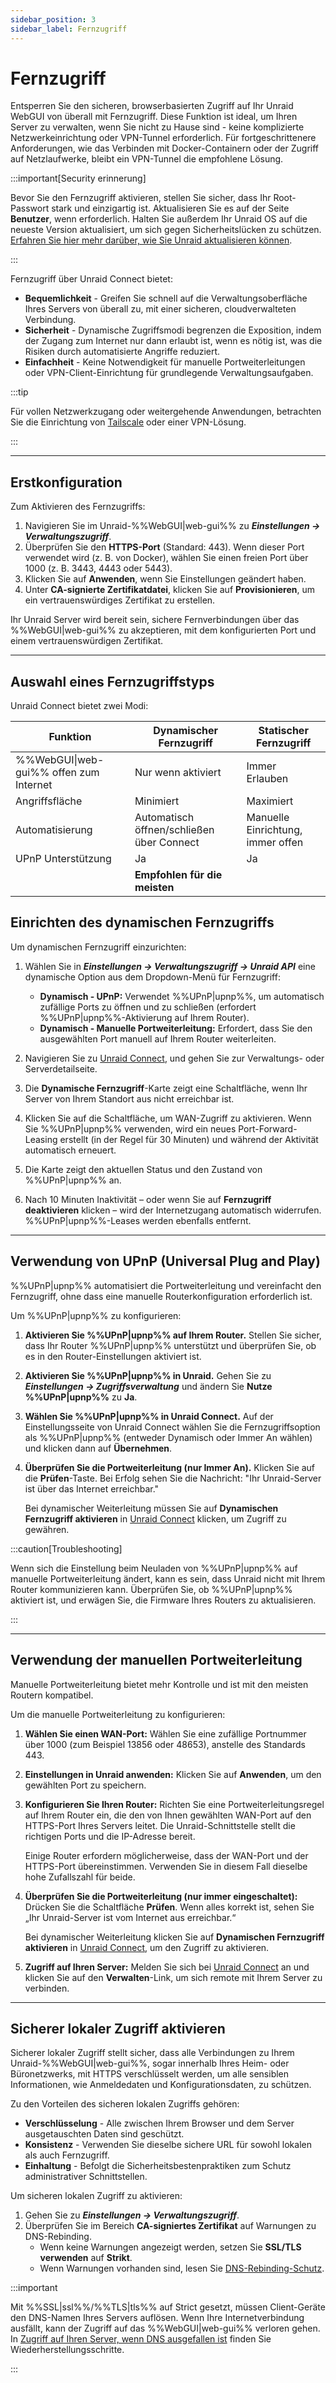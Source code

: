 ```yaml
---
sidebar_position: 3
sidebar_label: Fernzugriff
---
```



# Fernzugriff

Entsperren Sie den sicheren, browserbasierten Zugriff auf Ihr Unraid WebGUI von überall mit Fernzugriff. Diese Funktion ist ideal, um Ihren Server zu verwalten, wenn Sie nicht zu Hause sind - keine komplizierte Netzwerkeinrichtung oder VPN-Tunnel erforderlich. Für fortgeschrittenere Anforderungen, wie das Verbinden mit Docker-Containern oder der Zugriff auf Netzlaufwerke, bleibt ein VPN-Tunnel die empfohlene Lösung.

:::important[Security erinnerung]

Bevor Sie den Fernzugriff aktivieren, stellen Sie sicher, dass Ihr Root-Passwort stark und einzigartig ist. Aktualisieren Sie es auf der Seite **Benutzer**, wenn erforderlich. Halten Sie außerdem Ihr Unraid OS auf die neueste Version aktualisiert, um sich gegen Sicherheitslücken zu schützen. [Erfahren Sie hier mehr darüber, wie Sie Unraid aktualisieren können](../unraid-os/system-administration/maintain-and-update/upgrading-unraid.mdx).

:::

Fernzugriff über Unraid Connect bietet:

- **Bequemlichkeit** - Greifen Sie schnell auf die Verwaltungsoberfläche Ihres Servers von überall zu, mit einer sicheren, cloudverwalteten Verbindung.
- **Sicherheit** - Dynamische Zugriffsmodi begrenzen die Exposition, indem der Zugang zum Internet nur dann erlaubt ist, wenn es nötig ist, was die Risiken durch automatisierte Angriffe reduziert.
- **Einfachheit** - Keine Notwendigkeit für manuelle Portweiterleitungen oder VPN-Client-Einrichtung für grundlegende Verwaltungsaufgaben.

:::tip

Für vollen Netzwerkzugang oder weitergehende Anwendungen, betrachten Sie die Einrichtung von [Tailscale](../unraid-os/system-administration/secure-your-server/tailscale.mdx) oder einer VPN-Lösung.

:::

---

## Erstkonfiguration

Zum Aktivieren des Fernzugriffs:

1. Navigieren Sie im Unraid-%%WebGUI|web-gui%% zu ***Einstellungen → Verwaltungszugriff***.
2. Überprüfen Sie den **HTTPS-Port** (Standard: 443). Wenn dieser Port verwendet wird (z. B. von Docker), wählen Sie einen freien Port über 1000 (z. B. 3443, 4443 oder 5443).
3. Klicken Sie auf **Anwenden**, wenn Sie Einstellungen geändert haben.
4. Unter **CA-signierte Zertifikatdatei**, klicken Sie auf **Provisionieren**, um ein vertrauenswürdiges Zertifikat zu erstellen.

Ihr Unraid Server wird bereit sein, sichere Fernverbindungen über das %%WebGUI|web-gui%% zu akzeptieren, mit dem konfigurierten Port und einem vertrauenswürdigen Zertifikat.

---

## Auswahl eines Fernzugriffstyps

Unraid Connect bietet zwei Modi:

<Tabs>
  <TabItem value="dynamisch" label="Dynamischer Fernzugriff" default>
    <RemoteAccessDynamic />
  </TabItem>

  <TabItem value="statisch" label="Statischer Fernzugriff">
    <RemoteAccessStatic />
  </TabItem>
</Tabs>

| Funktion                               | Dynamischer Fernzugriff                   | Statischer Fernzugriff            |
| -------------------------------------- | ----------------------------------------- | --------------------------------- |
| %%WebGUI\|web-gui%% offen zum Internet | Nur wenn aktiviert                        | Immer Erlauben                    |
| Angriffsfläche                         | Minimiert                                 | Maximiert                         |
| Automatisierung                        | Automatisch öffnen/schließen über Connect | Manuelle Einrichtung, immer offen |
| UPnP Unterstützung                     | Ja                                        | Ja                                |
|                                        | **Empfohlen für die meisten**             |                                   |

## Einrichten des dynamischen Fernzugriffs

Um dynamischen Fernzugriff einzurichten:

1. Wählen Sie in ***Einstellungen → Verwaltungszugriff → Unraid API*** eine dynamische Option aus dem Dropdown-Menü für Fernzugriff:
   - **Dynamisch - UPnP:** Verwendet %%UPnP|upnp%%, um automatisch zufällige Ports zu öffnen und zu schließen (erfordert %%UPnP|upnp%%-Aktivierung auf Ihrem Router).
   - **Dynamisch - Manuelle Portweiterleitung:** Erfordert, dass Sie den ausgewählten Port manuell auf Ihrem Router weiterleiten.

2. Navigieren Sie zu [Unraid Connect](https://connect.myunraid.net/), und gehen Sie zur Verwaltungs- oder Serverdetailseite.

3. Die **Dynamische Fernzugriff**-Karte zeigt eine Schaltfläche, wenn Ihr Server von Ihrem Standort aus nicht erreichbar ist.

4. Klicken Sie auf die Schaltfläche, um WAN-Zugriff zu aktivieren. Wenn Sie %%UPnP|upnp%% verwenden, wird ein neues Port-Forward-Leasing erstellt (in der Regel für 30 Minuten) und während der Aktivität automatisch erneuert.

5. Die Karte zeigt den aktuellen Status und den Zustand von %%UPnP|upnp%% an.

6. Nach 10 Minuten Inaktivität – oder wenn Sie auf **Fernzugriff deaktivieren** klicken – wird der Internetzugang automatisch widerrufen. %%UPnP|upnp%%-Leases werden ebenfalls entfernt.

---

## Verwendung von UPnP (Universal Plug and Play)

%%UPnP|upnp%% automatisiert die Portweiterleitung und vereinfacht den Fernzugriff, ohne dass eine manuelle Routerkonfiguration erforderlich ist.

Um %%UPnP|upnp%% zu konfigurieren:

1. **Aktivieren Sie %%UPnP|upnp%% auf Ihrem Router.**
   Stellen Sie sicher, dass Ihr Router %%UPnP|upnp%% unterstützt und überprüfen Sie, ob es in den Router-Einstellungen aktiviert ist.

2. **Aktivieren Sie %%UPnP|upnp%% in Unraid.**
   Gehen Sie zu ***Einstellungen → Zugriffsverwaltung*** und ändern Sie **Nutze %%UPnP|upnp%%** zu **Ja**.

3. **Wählen Sie %%UPnP|upnp%% in Unraid Connect.**
   Auf der Einstellungsseite von Unraid Connect wählen Sie die Fernzugriffsoption als %%UPnP|upnp%% (entweder Dynamisch oder Immer An wählen) und klicken dann auf **Übernehmen**.

4. **Überprüfen Sie die Portweiterleitung (nur Immer An).**
   Klicken Sie auf die **Prüfen**-Taste. Bei Erfolg sehen Sie die Nachricht: "Ihr Unraid-Server ist über das Internet erreichbar."

   Bei dynamischer Weiterleitung müssen Sie auf **Dynamischen Fernzugriff aktivieren** in [Unraid Connect](https://connect.myunraid.net/) klicken, um Zugriff zu gewähren.

:::caution\[Troubleshooting]

Wenn sich die Einstellung beim Neuladen von %%UPnP|upnp%% auf manuelle Portweiterleitung ändert, kann es sein, dass Unraid nicht mit Ihrem Router kommunizieren kann. Überprüfen Sie, ob %%UPnP|upnp%% aktiviert ist, und erwägen Sie, die Firmware Ihres Routers zu aktualisieren.

:::

---

## Verwendung der manuellen Portweiterleitung

Manuelle Portweiterleitung bietet mehr Kontrolle und ist mit den meisten Routern kompatibel.

Um die manuelle Portweiterleitung zu konfigurieren:

1. **Wählen Sie einen WAN-Port:** Wählen Sie eine zufällige Portnummer über 1000 (zum Beispiel 13856 oder 48653), anstelle des Standards 443.

2. **Einstellungen in Unraid anwenden:** Klicken Sie auf **Anwenden**, um den gewählten Port zu speichern.

3. **Konfigurieren Sie Ihren Router:** Richten Sie eine Portweiterleitungsregel auf Ihrem Router ein, die den von Ihnen gewählten WAN-Port auf den HTTPS-Port Ihres Servers leitet. Die Unraid-Schnittstelle stellt die richtigen Ports und die IP-Adresse bereit.

   Einige Router erfordern möglicherweise, dass der WAN-Port und der HTTPS-Port übereinstimmen. Verwenden Sie in diesem Fall dieselbe hohe Zufallszahl für beide.

4. **Überprüfen Sie die Portweiterleitung (nur immer eingeschaltet):** Drücken Sie die Schaltfläche **Prüfen**. Wenn alles korrekt ist, sehen Sie „Ihr Unraid-Server ist vom Internet aus erreichbar.“

   Bei dynamischer Weiterleitung klicken Sie auf **Dynamischen Fernzugriff aktivieren** in [Unraid Connect](https://connect.myunraid.net/), um den Zugriff zu aktivieren.

5. **Zugriff auf Ihren Server:** Melden Sie sich bei [Unraid Connect](https://connect.myunraid.net/) an und klicken Sie auf den **Verwalten**-Link, um sich remote mit Ihrem Server zu verbinden.

---

## Sicherer lokaler Zugriff aktivieren

Sicherer lokaler Zugriff stellt sicher, dass alle Verbindungen zu Ihrem Unraid-%%WebGUI|web-gui%%, sogar innerhalb Ihres Heim- oder Büronetzwerks, mit HTTPS verschlüsselt werden, um alle sensiblen Informationen, wie Anmeldedaten und Konfigurationsdaten, zu schützen.

Zu den Vorteilen des sicheren lokalen Zugriffs gehören:

- **Verschlüsselung** - Alle zwischen Ihrem Browser und dem Server ausgetauschten Daten sind geschützt.
- **Konsistenz** - Verwenden Sie dieselbe sichere URL für sowohl lokalen als auch Fernzugriff.
- **Einhaltung** - Befolgt die Sicherheitsbestenpraktiken zum Schutz administrativer Schnittstellen.

Um sicheren lokalen Zugriff zu aktivieren:

1. Gehen Sie zu ***Einstellungen → Verwaltungszugriff***.
2. Überprüfen Sie im Bereich **CA-signiertes Zertifikat** auf Warnungen zu DNS-Rebinding.
   - Wenn keine Warnungen angezeigt werden, setzen Sie **SSL/TLS verwenden** auf **Strikt**.
   - Wenn Warnungen vorhanden sind, lesen Sie [DNS-Rebinding-Schutz](../unraid-os/system-administration/secure-your-server/securing-your-connection.mdx#dns-rebinding-protection).

:::important

Mit %%SSL|ssl%%/%%TLS|tls%% auf Strict gesetzt, müssen Client-Geräte den DNS-Namen Ihres Servers auflösen. Wenn Ihre Internetverbindung ausfällt, kann der Zugriff auf das %%WebGUI|web-gui%% verloren gehen. In [Zugriff auf Ihren Server, wenn DNS ausgefallen ist](../unraid-os/system-administration/secure-your-server/securing-your-connection.mdx#accessing-your-server-when-dns-is-down) finden Sie Wiederherstellungsschritte.

:::
